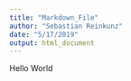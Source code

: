 ```yaml
---
title: "Markdown_File"
author: "Sebastian Reinkunz"
date: "5/17/2019"
output: html_document
---
```


Hello World